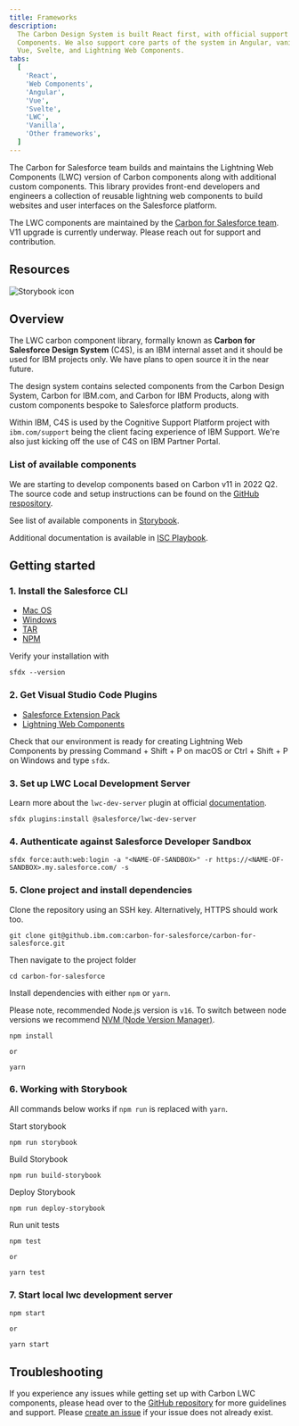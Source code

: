 ```yaml
---
title: Frameworks
description:
  The Carbon Design System is built React first, with official support for Web
  Components. We also support core parts of the system in Angular, vanilla JS,
  Vue, Svelte, and Lightning Web Components.
tabs:
  [
    'React',
    'Web Components',
    'Angular',
    'Vue',
    'Svelte',
    'LWC',
    'Vanilla',
    'Other frameworks',
  ]
---
```


<PageDescription>

The Carbon for Salesforce team builds and maintains the Lightning Web Components
(LWC) version of Carbon components along with additional custom components. This
library provides front-end developers and engineers a collection of reusable
lightning web components to build websites and user interfaces on the Salesforce
platform.

</PageDescription>

<InlineNotification>

The LWC components are maintained by the
[Carbon for Salesforce team](https://github.ibm.com/carbon-for-salesforce/carbon-for-salesforce).
V11 upgrade is currently underway. Please reach out for support and
contribution.

</InlineNotification>

## Resources

<Row className="resource-card-group">
<Column colLg={4} colMd={4} noGutterSm>
  <ResourceCard
    subTitle="Carbon for Salesforce Storybook"
    href="https://carbon-for-salesforce.nnuka7gjzia.us-east.codeengine.appdomain.cloud/"
    >

![Storybook icon](images/storybook.svg)

  </ResourceCard>
</Column>
<Column colLg={4} colMd={4} noGutterSm>
  <ResourceCard
    subTitle="Carbon for Salesforce Repository"
    href="https://github.ibm.com/carbon-for-salesforce/carbon-for-salesforce"
    >

<MdxIcon name="github" />

  </ResourceCard>
</Column>
</Row>

## Overview

The LWC carbon component library, formally known as **Carbon for Salesforce
Design System** (C4S), is an IBM internal asset and it should be used for IBM
projects only. We have plans to open source it in the near future.

The design system contains selected components from the Carbon Design System,
Carbon for IBM.com, and Carbon for IBM Products, along with custom components
bespoke to Salesforce platform products.

Within IBM, C4S is used by the Cognitive Support Platform project with
`ibm.com/support` being the client facing experience of IBM Support. We're also
just kicking off the use of C4S on IBM Partner Portal.

### List of available components

We are starting to develop components based on Carbon v11 in 2022 Q2. The source
code and setup instructions can be found on the
[GitHub respository](https://github.ibm.com/carbon-for-salesforce/carbon-for-salesforce).

See list of available components in
[Storybook](https://pages.github.ibm.com/carbon-for-salesforce/carbon-for-salesforce/).

Additional documentation is available in
[ISC Playbook](https://isc-playbook.mybluemix.net/#/documents/b92d2ed082c108d76ee91887234558c9).

## Getting started

### 1. Install the Salesforce CLI

- [Mac OS](https://developer.salesforce.com/docs/atlas.en-us.sfdx_setup.meta/sfdx_setup/sfdx_setup_install_cli.htm#sfdx_setup_install_cli_macos)
- [Windows](https://developer.salesforce.com/docs/atlas.en-us.sfdx_setup.meta/sfdx_setup/sfdx_setup_install_cli.htm#sfdx_setup_install_cli_windows)
- [TAR](https://developer.salesforce.com/docs/atlas.en-us.sfdx_setup.meta/sfdx_setup/sfdx_setup_install_cli.htm#sfdx_setup_install_cli_linux)
- [NPM](https://developer.salesforce.com/docs/atlas.en-us.sfdx_setup.meta/sfdx_setup/sfdx_setup_install_cli.htm#sfdx_setup_install_cli_npm)

Verify your installation with

```
sfdx --version
```

### 2. Get Visual Studio Code Plugins

- [Salesforce Extension Pack](https://marketplace.visualstudio.com/items?itemName=salesforce.salesforcedx-vscode)
- [Lightning Web Components](https://marketplace.visualstudio.com/items?itemName=salesforce.salesforcedx-vscode)

Check that our environment is ready for creating Lightning Web Components by
pressing Command + Shift + P on macOS or Ctrl + Shift + P on Windows and type
`sfdx`.

### 3. Set up LWC Local Development Server

Learn more about the `lwc-dev-server` plugin at official
[documentation](https://developer.salesforce.com/tools/vscode/en/localdev/set-up-lwc-local-dev).

```
sfdx plugins:install @salesforce/lwc-dev-server
```

### 4. Authenticate against Salesforce Developer Sandbox

```
sfdx force:auth:web:login -a "<NAME-OF-SANDBOX>" -r https://<NAME-OF-SANDBOX>.my.salesforce.com/ -s
```

### 5. Clone project and install dependencies

Clone the repository using an SSH key. Alternatively, HTTPS should work too.

```
git clone git@github.ibm.com:carbon-for-salesforce/carbon-for-salesforce.git
```

Then navigate to the project folder

```
cd carbon-for-salesforce
```

Install dependencies with either `npm` or `yarn`.

Please note, recommended Node.js version is `v16`. To switch between node
versions we recommend <a href="https://github.com/nvm-sh/nvm">NVM (Node Version
Manager)</a>.

```
npm install

or

yarn
```

### 6. Working with Storybook

All commands below works if `npm run` is replaced with `yarn`.

Start storybook

```
npm run storybook
```

Build Storybook

```
npm run build-storybook
```

Deploy Storybook

```
npm run deploy-storybook
```

Run unit tests

```
npm test

or

yarn test
```

### 7. Start local lwc development server

```
npm start

or

yarn start
```

## Troubleshooting

If you experience any issues while getting set up with Carbon LWC components,
please head over to the
[GitHub repository](https://github.ibm.com/carbon-for-salesforce/carbon-for-salesforce)
for more guidelines and support. Please
[create an issue](https://github.ibm.com/carbon-for-salesforce/carbon-for-salesforce/issues/new)
if your issue does not already exist.
